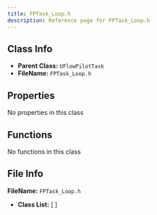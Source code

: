 ```yaml
---
title: FPTask_Loop.h
description: Reference page for FPTask_Loop.h
---
```


## Class Info
- __Parent Class:__ `UFlowPilotTask`
- __FileName:__ `FPTask_Loop.h`

## Properties

No properties in this class

## Functions

No functions in this class

## File Info

__FileName:__ `FPTask_Loop.h`
- __Class List:__ 
[  ]
